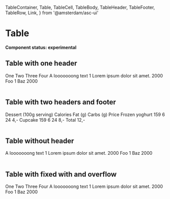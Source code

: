   TableContainer,
  Table,
  TableCell,
  TableBody,
  TableHeader,
  TableFooter,
  TableRow,
  Link,
} from '@amsterdam/asc-ui'

<Meta title="UI/Table" component={Table} />

# Table

**Component status: experimental**

## Table with one header

<Preview>
  <Story name="Table with one header">
    <Fragment>
      <TableContainer>
        <Table>
          <TableHeader>
            <TableRow>
              <TableCell as="th">One</TableCell>
              <TableCell as="th">Two</TableCell>
              <TableCell as="th">Three</TableCell>
              <TableCell as="th">Four</TableCell>
            </TableRow>
          </TableHeader>
          <TableBody>
            <TableRow>
              <TableCell>A looooooong text</TableCell>
              <TableCell>1</TableCell>
              <TableCell>
                <Link variant="inline" href="/">
                  Lorem ipsum dolor sit amet.
                </Link>
              </TableCell>
              <TableCell>2000</TableCell>
            </TableRow>
            <TableRow>
              <TableCell>Foo</TableCell>
              <TableCell>1</TableCell>
              <TableCell>Baz</TableCell>
              <TableCell>2000</TableCell>
            </TableRow>
          </TableBody>
        </Table>
      </TableContainer>
    </Fragment>
  </Story>
</Preview>

## Table with two headers and footer

<Preview>
  <Story name="Table with two headers and footer">
    <Fragment>
      <TableContainer>
        <Table>
          <TableHeader>
            <TableRow>
              <TableCell as="th" scope="col">
                Dessert (100g serving)
              </TableCell>
              <TableCell as="th" scope="col">
                Calories
              </TableCell>
              <TableCell as="th" scope="col">
                Fat (g)
              </TableCell>
              <TableCell as="th" scope="col">
                Carbs (g)
              </TableCell>
              <TableCell as="th" scope="col">
                Price
              </TableCell>
            </TableRow>
          </TableHeader>
          <TableBody>
            <TableRow>
              <TableCell as="th" role="cell" scope="row">
                Frozen yoghurt
              </TableCell>
              <TableCell>159</TableCell>
              <TableCell>6</TableCell>
              <TableCell>24</TableCell>
              <TableCell>4,-</TableCell>
            </TableRow>
            <TableRow>
              <TableCell as="th">Cupcake</TableCell>
              <TableCell>159</TableCell>
              <TableCell>6</TableCell>
              <TableCell>24</TableCell>
              <TableCell>8,-</TableCell>
            </TableRow>
          </TableBody>
          <TableFooter>
            <TableRow>
              <TableCell as="th" colSpan="4">
                Total
              </TableCell>
              <TableCell>12,-</TableCell>
            </TableRow>
          </TableFooter>
        </Table>
      </TableContainer>
    </Fragment>
  </Story>
</Preview>

## Table without header

<Preview>
  <Story name="Table without header">
    <Fragment>
      <TableContainer>
        <Table>
          <TableBody>
            <TableRow>
              <TableCell>A looooooong text</TableCell>
              <TableCell>1</TableCell>
              <TableCell>
                <Link variant="inline" href="/">
                  Lorem ipsum dolor sit amet.
                </Link>
              </TableCell>
              <TableCell>2000</TableCell>
            </TableRow>
            <TableRow>
              <TableCell>Foo</TableCell>
              <TableCell>1</TableCell>
              <TableCell>Baz</TableCell>
              <TableCell>2000</TableCell>
            </TableRow>
          </TableBody>
        </Table>
      </TableContainer>
    </Fragment>
  </Story>
</Preview>

## Table with fixed with and overflow

<Preview>
  <Story name="Table with fixed with and overflow">
    <Fragment>
      <TableContainer style={{ width: '300px' }}>
        <Table>
          <TableHeader>
            <TableRow>
              <TableCell as="th">One</TableCell>
              <TableCell as="th">Two</TableCell>
              <TableCell as="th" style={{ minWidth: '300px' }}>
                Three
              </TableCell>
              <TableCell as="th">Four</TableCell>
            </TableRow>
          </TableHeader>
          <TableBody>
            <TableRow>
              <TableCell>A looooooong text</TableCell>
              <TableCell>1</TableCell>
              <TableCell>
                <Link variant="inline" href="/">
                  Lorem ipsum dolor sit amet.
                </Link>
              </TableCell>
              <TableCell>2000</TableCell>
            </TableRow>
            <TableRow>
              <TableCell>Foo</TableCell>
              <TableCell>1</TableCell>
              <TableCell>Baz</TableCell>
              <TableCell>2000</TableCell>
            </TableRow>
          </TableBody>
        </Table>
      </TableContainer>
    </Fragment>
  </Story>
</Preview>
